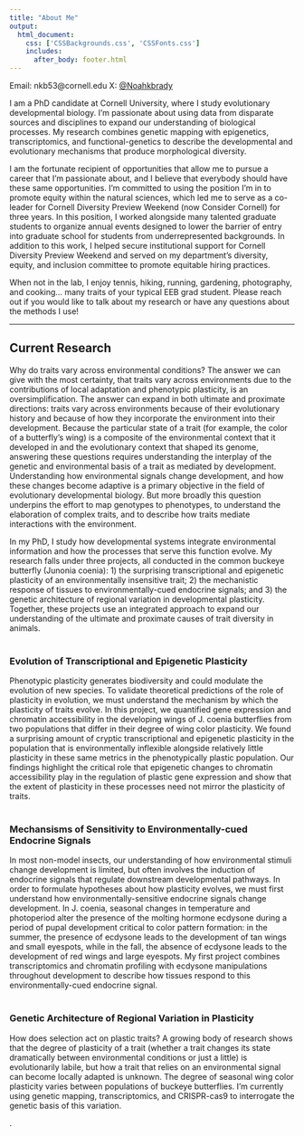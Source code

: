 ```yaml
---
title: "About Me"
output: 
  html_document:
    css: ['CSSBackgrounds.css', 'CSSFonts.css']
    includes:
      after_body: footer.html
---
```


<!-- This adds my photo, floating to the left of the text and with 10 pixels of padding around it. margin-top moves the image down by 50px.  -->

<script>
   $(document).ready(function() {
     $head = $('#header');
     $head.prepend('<img src=\"DSC_2362.JPG\" style=\"float: right;width: 400px;padding: 10px; margin-top: 50px\"/>')
   });
</script>

<left> Email: nkb53@cornell.edu X: [@Noahkbrady](https://twitter.com/Noahkbrady) </left>
<br>

I am a PhD candidate at Cornell University, where I study evolutionary developmental biology. I’m passionate about using data from disparate sources and disciplines to expand our understanding of biological processes. My research combines genetic mapping with epigenetics, transcriptomics, and functional-genetics to describe the developmental and evolutionary mechanisms that produce morphological diversity.

I am the fortunate recipient of opportunities that allow me to pursue a career that I’m passionate about, and I believe that everybody should have these same opportunities. I’m committed to using the position I’m in to promote equity within the natural sciences, which led me to serve as a co-leader for Cornell Diversity Preview Weekend (now Consider Cornell) for three years. In this position, I worked alongside many talented graduate students to organize annual events designed to lower the barrier of entry into graduate school for students from underrepresented backgrounds. In addition to this work, I helped secure institutional support for Cornell Diversity Preview Weekend and served on my department’s diversity, equity, and inclusion committee to promote equitable hiring practices. 

When not in the lab, I enjoy tennis, hiking, running, gardening, photography, and cooking… many traits of your typical EEB grad student. Please reach out if you would like to talk about my research or have any questions about the methods I use! 

---

## Current Research
Why do traits vary across environmental conditions? The answer we can give with the most certainty, that traits vary across environments due to the contributions of local adaptation and phenotypic plasticity, is an oversimplification. The answer can expand in both ultimate and proximate directions: traits vary across environments because of their evolutionary history and because of how they incorporate the environment into their development. Because the particular state of a trait (for example, the color of a butterfly's wing) is a composite of the environmental context that it developed in and the evolutionary context that shaped its genome, answering these questions requires understanding the interplay of the genetic and environmental basis of a trait as mediated by development. Understanding how environmental signals change development, and how these changes become adaptive is a primary objective in the field of evolutionary developmental biology. But more broadly this question underpins the effort to map genotypes to phenotypes, to understand the elaboration of complex traits, and to describe how traits mediate interactions with the environment. 

In my PhD, I study how developmental systems integrate environmental information and how the processes that serve this function evolve. My research falls under three projects, all conducted in the common buckeye butterfly (Junonia coenia): 1) the surprising transcriptional and epigenetic plasticity of an environmentally insensitive trait; 2) the mechanistic response of tissues to environmentally-cued endocrine signals; and 3) the genetic architecture of regional variation in developmental plasticity. Together, these projects use an integrated approach to expand our understanding of the ultimate and proximate causes of trait diversity in animals.
<br>
<br>

### Evolution of Transcriptional and Epigenetic Plasticity
Phenotypic plasticity generates biodiversity and could modulate the evolution of new species. To validate theoretical predictions of the role of plasticity in evolution, we must understand the mechanism by which the plasticity of traits evolve. In this project, we quantified gene expression and chromatin accessibility in the developing wings of J. coenia butterflies from two populations that differ in their degree of wing color plasticity. We found a surprising amount of cryptic transcriptional and epigenetic plasticity in the population that is environmentally inflexible alongside relatively little plasticity in these same metrics in the phenotypically plastic population. Our findings highlight the critical role that epigenetic changes to chromatin accessibility play in the regulation of plastic gene expression and show that the extent of plasticity in these processes need not mirror the plasticity of traits. 
<br>
<br>

### Mechansisms of Sensitivity to Environmentally-cued Endocrine Signals 
In most non-model insects, our understanding of how environmental stimuli change development is limited, but often involves the induction of endocrine signals that regulate downstream developmental pathways. In order to formulate hypotheses about how plasticity evolves, we must first understand how environmentally-sensitive endocrine signals change development. In J. coenia, seasonal changes in temperature and photoperiod alter the presence of the molting hormone ecdysone during a period of pupal development critical to color pattern formation: in the summer, the presence of ecdysone leads to the development of tan wings and small eyespots, while in the fall, the absence of ecdysone leads to the development of red wings and large eyespots. My first project combines transcriptomics and chromatin profiling with ecdysone manipulations throughout development to describe how tissues respond to this environmentally-cued endocrine signal. 
<br>
<br>

### Genetic Architecture of Regional Variation in Plasticity 
How does selection act on plastic traits? A growing body of research shows that the degree of plasticity of a trait (whether a trait changes its state dramatically between environmental conditions or just a little) is evolutionarily labile, but how a trait that relies on an environmental signal can become locally adapted is unknown. The degree of seasonal wing color plasticity varies between populations of buckeye butterflies. I’m currently using genetic mapping, transcriptomics, and CRISPR-cas9 to interrogate the genetic basis of this variation.


<span style="color: #000000;">.</span> 

